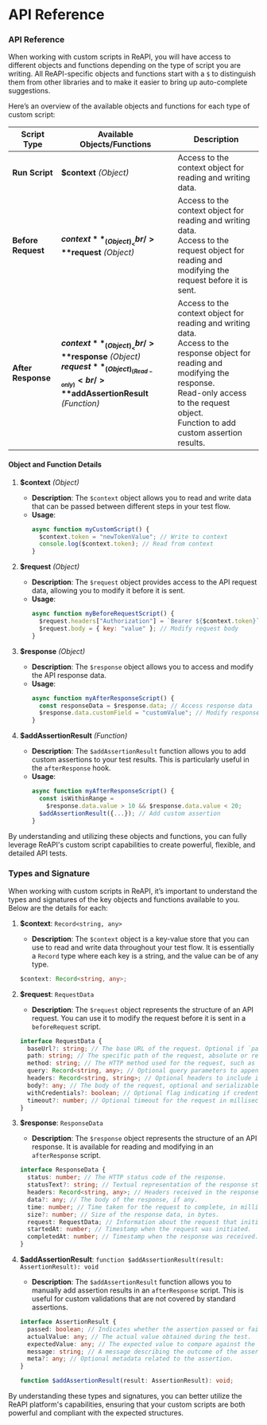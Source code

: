 # API Reference

### API Reference

When working with custom scripts in ReAPI, you will have access to different objects and functions depending on the type of script you are writing. All ReAPI-specific objects and functions start with a `$` to distinguish them from other libraries and to make it easier to bring up auto-complete suggestions.

Here’s an overview of the available objects and functions for each type of custom script:

| **Script Type**    | **Available Objects/Functions**                                                                                                             | **Description**                                                                                                                                                                                                                |
| ------------------ | ------------------------------------------------------------------------------------------------------------------------------------------- | ------------------------------------------------------------------------------------------------------------------------------------------------------------------------------------------------------------------------------ |
| **Run Script**     | **$context** _(Object)_                                                                                                                     | Access to the context object for reading and writing data.                                                                                                                                                                     |
| **Before Request** | **$context** _(Object)_ <br/> **$request** _(Object)_                                                                                       | Access to the context object for reading and writing data.<br/>Access to the request object for reading and modifying the request before it is sent.                                                                           |
| **After Response** | **$context** _(Object)_ <br/> **$response** _(Object)_ <br/> **$request** _(Object)_ (Read-only) <br/> **$addAssertionResult** _(Function)_ | Access to the context object for reading and writing data.<br/>Access to the response object for reading and modifying the response.<br/>Read-only access to the request object.<br/>Function to add custom assertion results. |

#### Object and Function Details

1. **$context** _(Object)_

   - **Description**: The `$context` object allows you to read and write data that can be passed between different steps in your test flow.
   - **Usage**:
     ```javascript
     async function myCustomScript() {
       $context.token = "newTokenValue"; // Write to context
       console.log($context.token); // Read from context
     }
     ```

2. **$request** _(Object)_

   - **Description**: The `$request` object provides access to the API request data, allowing you to modify it before it is sent.
   - **Usage**:
     ```javascript
     async function myBeforeRequestScript() {
       $request.headers["Authorization"] = `Bearer ${$context.token}`; // Modify request header
       $request.body = { key: "value" }; // Modify request body
     }
     ```

3. **$response** _(Object)_

   - **Description**: The `$response` object allows you to access and modify the API response data.
   - **Usage**:
     ```javascript
     async function myAfterResponseScript() {
       const responseData = $response.data; // Access response data
       $response.data.customField = "customValue"; // Modify response data
     }
     ```

4. **$addAssertionResult** _(Function)_
   - **Description**: The `$addAssertionResult` function allows you to add custom assertions to your test results. This is particularly useful in the `afterResponse` hook.
   - **Usage**:
     ```javascript
     async function myAfterResponseScript() {
       const isWithinRange =
         $response.data.value > 10 && $response.data.value < 20;
       $addAssertionResult({...}); // Add custom assertion
     }
     ```

By understanding and utilizing these objects and functions, you can fully leverage ReAPI's custom script capabilities to create powerful, flexible, and detailed API tests.

### Types and Signature

When working with custom scripts in ReAPI, it’s important to understand the types and signatures of the key objects and functions available to you. Below are the details for each:

1. **$context**: `Record<string, any>`

   - **Description**: The `$context` object is a key-value store that you can use to read and write data throughout your test flow. It is essentially a `Record` type where each key is a string, and the value can be of any type.

   ```typescript
   $context: Record<string, any>;
   ```

2. **$request**: `RequestData`

   - **Description**: The `$request` object represents the structure of an API request. You can use it to modify the request before it is sent in a `beforeRequest` script.

   ```typescript
   interface RequestData {
     baseUrl?: string; // The base URL of the request. Optional if `path` is an absolute URL.
     path: string; // The specific path of the request, absolute or relative to `baseUrl`.
     method: string; // The HTTP method used for the request, such as GET or POST.
     query: Record<string, any>; // Optional query parameters to append to the URL.
     headers: Record<string, string>; // Optional headers to include in the request.
     body?: any; // The body of the request, optional and serializable.
     withCredentials?: boolean; // Optional flag indicating if credentials should be included.
     timeout?: number; // Optional timeout for the request in milliseconds.
   }
   ```

3. **$response**: `ResponseData`

   - **Description**: The `$response` object represents the structure of an API response. It is available for reading and modifying in an `afterResponse` script.

   ```typescript
   interface ResponseData {
     status: number; // The HTTP status code of the response.
     statusText?: string; // Textual representation of the response status, if any.
     headers: Record<string, any>; // Headers received in the response.
     data?: any; // The body of the response, if any.
     time: number; // Time taken for the request to complete, in milliseconds.
     size?: number; // Size of the response data, in bytes.
     request: RequestData; // Information about the request that initiated this response.
     startedAt: number; // Timestamp when the request was initiated.
     completedAt: number; // Timestamp when the response was received.
   }
   ```

4. **$addAssertionResult**: `function $addAssertionResult(result: AssertionResult): void`

   - **Description**: The `$addAssertionResult` function allows you to manually add assertion results in an `afterResponse` script. This is useful for custom validations that are not covered by standard assertions.

   ```typescript
   interface AssertionResult {
     passed: boolean; // Indicates whether the assertion passed or failed.
     actualValue: any; // The actual value obtained during the test.
     expectedValue: any; // The expected value to compare against the actual value.
     message: string; // A message describing the outcome of the assertion.
     meta?: any; // Optional metadata related to the assertion.
   }

   function $addAssertionResult(result: AssertionResult): void;
   ```

By understanding these types and signatures, you can better utilize the ReAPI platform's capabilities, ensuring that your custom scripts are both powerful and compliant with the expected structures.
